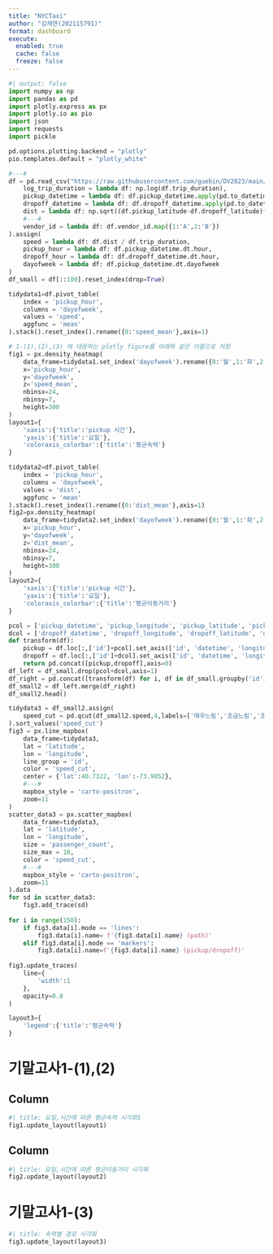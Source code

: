 ```yaml
---
title: "NYCTaxi"
author: "김채연(202115791)"
format: dashboard
execute: 
  enabled: true
  cache: false
  freeze: false
---
```


```python
#| output: false
import numpy as np
import pandas as pd
import plotly.express as px
import plotly.io as pio
import json
import requests
import pickle

pd.options.plotting.backend = "plotly"
pio.templates.default = "plotly_white"

#---#
df = pd.read_csv("https://raw.githubusercontent.com/guebin/DV2023/main/posts/NYCTaxi.csv").assign(
    log_trip_duration = lambda df: np.log(df.trip_duration),
    pickup_datetime = lambda df: df.pickup_datetime.apply(pd.to_datetime),
    dropoff_datetime = lambda df: df.dropoff_datetime.apply(pd.to_datetime),
    dist = lambda df: np.sqrt((df.pickup_latitude-df.dropoff_latitude)**2 + (df.pickup_longitude-df.dropoff_longitude)**2),
    #---#
    vendor_id = lambda df: df.vendor_id.map({1:'A',2:'B'})
).assign(
    speed = lambda df: df.dist / df.trip_duration,
    pickup_hour = lambda df: df.pickup_datetime.dt.hour,
    dropoff_hour = lambda df: df.dropoff_datetime.dt.hour,
    dayofweek = lambda df: df.pickup_datetime.dt.dayofweek
)
df_small = df[::100].reset_index(drop=True)

tidydata1=df.pivot_table(
    index = 'pickup_hour',
    columns = 'dayofweek',
    values = 'speed',
    aggfunc = 'mean'
).stack().reset_index().rename({0:'speed_mean'},axis=1)

# 1-(1),(2),(3) 에 대응하는 plotly figure를 아래와 같은 이름으로 저장
fig1 = px.density_heatmap(
    data_frame=tidydata1.set_index('dayofweek').rename({0:'월',1:'화',2:'수',3:'목',4:'금',5:'토',6:'일'}).reset_index(),
    x='pickup_hour',
    y='dayofweek',
    z='speed_mean',
    nbinsx=24,
    nbinsy=7,
    height=300
)
layout1={
    'xaxis':{'title':'pickup 시간'},
    'yaxis':{'title':'요일'}, 
    'coloraxis_colorbar':{'title':'평균속력'}
}

tidydata2=df.pivot_table(
    index = 'pickup_hour',
    columns = 'dayofweek',
    values = 'dist',
    aggfunc = 'mean'
).stack().reset_index().rename({0:'dist_mean'},axis=1)
fig2=px.density_heatmap(
    data_frame=tidydata2.set_index('dayofweek').rename({0:'월',1:'화',2:'수',3:'목',4:'금',5:'토',6:'일'}).reset_index(),
    x='pickup_hour',
    y='dayofweek',
    z='dist_mean',
    nbinsx=24,
    nbinsy=7,
    height=300
)
layout2={
    'xaxis':{'title':'pickup 시간'},
    'yaxis':{'title':'요일'}, 
    'coloraxis_colorbar':{'title':'평균이동거리'}
}

pcol = ['pickup_datetime', 'pickup_longitude', 'pickup_latitude', 'pickup_hour']
dcol = ['dropoff_datetime', 'dropoff_longitude', 'dropoff_latitude', 'dropoff_hour']
def transform(df):
    pickup = df.loc[:,['id']+pcol].set_axis(['id', 'datetime', 'longitude', 'latitude', 'hour'],axis=1).assign(type = 'pickup')
    dropoff = df.loc[:,['id']+dcol].set_axis(['id', 'datetime', 'longitude', 'latitude', 'hour'],axis=1).assign(type = 'dropoff')
    return pd.concat([pickup,dropoff],axis=0)
df_left = df_small.drop(pcol+dcol,axis=1)
df_right = pd.concat([transform(df) for i, df in df_small.groupby('id')]).reset_index(drop=True)
df_small2 = df_left.merge(df_right)
df_small2.head()

tidydata3 = df_small2.assign(
    speed_cut = pd.qcut(df_small2.speed,4,labels=['매우느림','조금느림','조금빠름','매우빠름'])
).sort_values('speed_cut')
fig3 = px.line_mapbox(
    data_frame=tidydata3,
    lat = 'latitude',
    lon = 'longitude',
    line_group = 'id',
    color = 'speed_cut',
    center = {'lat':40.7322, 'lon':-73.9052},
    #---#
    mapbox_style = 'carto-positron',
    zoom=11
)
scatter_data3 = px.scatter_mapbox(
    data_frame=tidydata3,
    lat = 'latitude',
    lon = 'longitude',
    size = 'passenger_count',
    size_max = 10,
    color = 'speed_cut',
    #---#
    mapbox_style = 'carto-positron',
    zoom=11
).data 
for sd in scatter_data3: 
    fig3.add_trace(sd)
    
for i in range(150):
    if fig3.data[i].mode == 'lines':
        fig3.data[i].name= f'{fig3.data[i].name} (path)'
    elif fig3.data[i].mode == 'markers':
        fig3.data[i].name=f'{fig3.data[i].name} (pickup/dropoff)'
        
fig3.update_traces(
    line={
        'width':1
    },
    opacity=0.8
)

layout3={
    'legend':{'title':'평균속력'}
}


```

# 기말고사1-(1),(2)

## Column {width=50%}

```python
#| title: 요일,시간에 따른 평균속력 시각화1        
fig1.update_layout(layout1)
```
## Column {width=50%}

```python
#| title: 요일,시간에 따른 평균이동거리 시각화        
fig2.update_layout(layout2)
```

# 기말고사1-(3)

```python
#| title: 속력별 경로 시각화
fig3.update_layout(layout3)

```